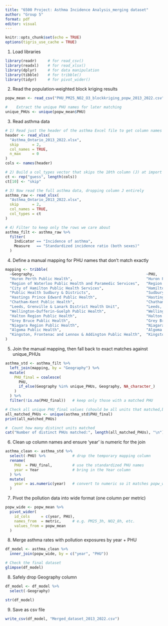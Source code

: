 ```yaml
---
title: "6500 Project: Asthma Incidence Analysis_merging dataset"
author: "Group 5"
format: pdf
editor: visual
---
```


```r
knitr::opts_chunk$set(echo = TRUE)
options(tigris_use_cache = TRUE)
```

1.  Load libraries

```r
library(readr)     # for read_csv()
library(readxl)    # for read_xlsx()
library(dplyr)     # for data manipulation
library(tibble)    # for tribble()
library(tidyr)     # for pivot_wider()
```

2.  Read the population‑weighted block kriging results

```r
popw_mean <- read_csv("PHU_PM25_NO2_O3_blockkriging_popw_2013_2022.csv")

#    Extract the unique PHU names for later matching
unique_PHUs <- unique(popw_mean$PHU)
```

3.  Read asthma data

```r
# 1) Read just the header of the asthma Excel file to get column names
header <- read_xlsx(
  "Asthma_Ontario_2013_2022.xlsx",
  skip      = 2,
  col_names = TRUE,
  n_max     = 0
)
cols <- names(header)

# 2) Build a col_types vector that skips the 10th column (J) at import
ct <- rep("guess", length(cols))
ct[10] <- "skip"

# 3) Now read the full asthma data, dropping column J entirely
asthma_raw <- read_xlsx(
  "Asthma_Ontario_2013_2022.xlsx",
  skip      = 2,
  col_names = TRUE,
  col_types = ct
)

# 4) Filter to keep only the rows we care about
asthma_filt <- asthma_raw %>%
  filter(
    Indicator == "Incidence of asthma",
    Measure   == "Standardized incidence ratio (both sexes)"
  )

```

4.  Define a manual mapping for PHU names that don’t match exactly

```r
mapping <- tribble(
  ~Geography,                                                  ~PHU,
  "Huron Perth Public Health",                                 "Huron Perth Health Unit",
  "Region of Waterloo Public Health and Paramedic Services",   "Region of Waterloo, Public Health",
  "City of Hamilton Public Health Services",                   "Hamilton Public Health Services",
  "Public Health Sudbury & Districts",                         "Sudbury and District Health Unit",
  "Hastings Prince Edward Public Health",                      "Hastings and Prince Edward Counties Health Unit",
  "Chatham-Kent Public Health",                                "Chatham-Kent Health Unit",
  "Leeds, Grenville & Lanark District Health Unit",            "Leeds, Grenville and Lanark District Health Unit",
  "Wellington-Dufferin-Guelph Public Health",                  "Wellington-Dufferin-Guelph Health Unit",
  "Halton Region Public Health",                               "Halton Region Health Department",
  "Grey Bruce Public Health",                                  "Grey Bruce Health Unit",
  "Niagara Region Public Health",                              "Niagara Region Public Health Department",
  "Algoma Public Health",                                      "Algoma Public Health Unit",
  "Kingston, Frontenac and Lennox & Addington Public Health",  "Kingston, Frontenac and Lennox and Addington Health Unit"
)


```

5.  Join the manual mapping, then fall back to exact matches against unique_PHUs

```r

asthma_std <- asthma_filt %>%
  left_join(mapping, by = "Geography") %>%
  mutate(
    PHU_final = coalesce(
      PHU, 
      if_else(Geography %in% unique_PHUs, Geography, NA_character_)
    )
  ) %>%
  filter(!is.na(PHU_final))   # keep only those with a matched PHU

# Check all unique PHU_final values (should be all units that matched,both exact and manually mapped)
all_matched_PHUs <- unique(asthma_std$PHU_final)
print(all_matched_PHUs)

#  Count how many distinct units matched
cat("Number of distinct PHUs matched:", length(all_matched_PHUs), "\n")

```

6.  Clean up column names and ensure 'year' is numeric for the join

```r
asthma_clean <- asthma_std %>%
  select(-PHU) %>%            # drop the temporary mapping column
  rename(
    PHU  = PHU_final,         # use the standardized PHU names
    year = Year               # bring in the Year column
  ) %>%
  mutate(
    year = as.numeric(year)   # convert to numeric so it matches popw_wide
  )

```

7. Pivot the pollution data into wide format (one column per metric)

```r
popw_wide <- popw_mean %>%
  pivot_wider(
    id_cols     = c(year, PHU),
    names_from  = metric,     # e.g. PM25_3h, NO2_8h, etc.
    values_from = popw_mean
  )

```

8. Merge asthma rates with pollution exposures by year + PHU

```r
df_model <- asthma_clean %>%
  inner_join(popw_wide, by = c("year", "PHU"))

# Check the final dataset 
glimpse(df_model)

```

8. Safely drop Geography column

```r
df_model <- df_model %>%
  select(-Geography)

str(df_model)

```

9. Save as csv file

```r
write_csv(df_model, "Merged_dataset_2013_2022.csv")
```
